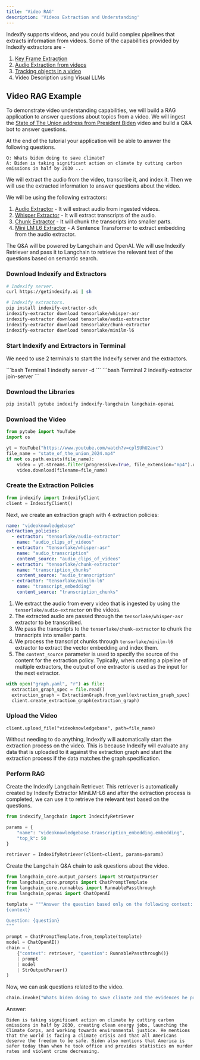 ```yaml
---
title: 'Video RAG'
description: 'Videos Extraction and Understanding'
---
```


Indexify supports videos, and you could build complex pipelines that extracts information from videos. Some of the capabilities provided by Indexify extractors are - 

1. [Key Frame Extraction](https://github.com/tensorlakeai/indexify-extractors/tree/main/video/keyframes)
2. [Audio Extraction from videos](https://github.com/tensorlakeai/indexify-extractors/tree/main/video/audio-extractor) 
3. [Tracking objects in a video](https://github.com/tensorlakeai/indexify-extractors/tree/main/video/tracking) 
4. Video Description using Visual LLMs

## Video RAG Example
To demonstrate video understanding capabilities, we will build a RAG application to answer questions about topics from a video. We will ingest the [State of The Union address from President Biden](https://www.youtube.com/watch?v=cplSUhU2avc) video and build a Q&A bot to answer questions.

At the end of the tutorial your application will be able to answer the following questions.

```text
Q: Whats biden doing to save climate?
A: Biden is taking significant action on climate by cutting carbon emissions in half by 2030 ...
```


We will extract the audio from the video, transcribe it, and index it. Then we will use the extracted information to answer questions about the video.

We will be using the following extractors:

1. [Audio Extractor](https://github.com/tensorlakeai/indexify-extractors/tree/main/video/audio-extractor) - It will extract audio from ingested videos.
2. [Whisper Extractor](https://github.com/tensorlakeai/indexify-extractors/tree/main/whisper-asr) - It will extract transcripts of the audio.
3. [Chunk Extractor](https://github.com/tensorlakeai/indexify-extractors/tree/main/text/chunking) - It will chunk the transcripts into smaller parts.
4. [Mini LM L6 Extractor](https://github.com/tensorlakeai/indexify-extractors/tree/main/embedding/minilm-l6) - A Sentence Transformer to extract embedding from the audio extractor.

The Q&A will be powered by Langchain and OpenAI. We will use Indexify Retriever and pass it to Langchain to retrieve the relevant text of the questions based on semantic search.

### Download Indexify and Extractors

```bash
# Indexify server.
curl https://getindexify.ai | sh

# Indexify extractors.
pip install indexify-extractor-sdk
indexify-extractor download tensorlake/whisper-asr
indexify-extractor download tensorlake/audio-extractor 
indexify-extractor download tensorlake/chunk-extractor 
indexify-extractor download tensorlake/minilm-l6
```

### Start Indexify and Extractors in Terminal

We need to use 2 terminals to start the Indexify server and the extractors.

<CodeGroup>
  ```bash Terminal 1
    indexify server -d
    ```
    ```bash Terminal 2
    indexify-extractor join-server
    ```
</CodeGroup>

### Download the Libraries

```bash
pip install pytube indexify indexify-langchain langchain-openai
```

### Download the Video

```python
from pytube import YouTube
import os

yt = YouTube("https://www.youtube.com/watch?v=cplSUhU2avc")
file_name = "state_of_the_union_2024.mp4"
if not os.path.exists(file_name):
    video = yt.streams.filter(progressive=True, file_extension="mp4").order_by("resolution").desc().first()
    video.download(filename=file_name)
```

### Create the Extraction Policies

```python
from indexify import IndexifyClient
client = IndexifyClient()
```

Next, we create an extraction graph with 4 extraction policies:

```yaml graph.yaml
name: "videoknowledgebase"
extraction_policies:
  - extractor: "tensorlake/audio-extractor"
    name: "audio_clips_of_videos"
  - extractor: "tensorlake/whisper-asr" 
    name: "audio_transcription"
    content_source: "audio_clips_of_videos"
  - extractor: "tensorlake/chunk-extractor"
    name: "transcription_chunks"
    content_source: "audio_transcription"
  - extractor: "tensorlake/minilm-l6" 
    name: "transcript_embedding"
    content_source: "transcription_chunks"
```

1. We extract the audio from every video that is ingested by using the `tensorlake/audio-extractor` on the videos.
2. The extracted audio are passed through the `tensorlake/whisper-asr` extractor to be transcribed.
3. We pass the transcripts to the `tensorlake/chunk-extractor` to chunk the transcripts into smaller parts.
4. We process the transcript chunks through `tensorlake/minilm-l6` extractor to extract the vector embedding and index them.
5. The `content_source` parameter is used to specify the source of the content for the extraction policy. Typically, when creating a pipeline of multiple extractors, the output of one extractor is used as the input for the next extractor.

```python
with open("graph.yaml", "r") as file:
  extraction_graph_spec = file.read()
  extraction_graph = ExtractionGraph.from_yaml(extraction_graph_spec)
  client.create_extraction_graph(extraction_graph)
```

### Upload the Video

```
client.upload_file("videoknowledgebase", path=file_name)
```

Without needing to do anything, Indexify will automatically start the extraction process on the video. This is because Indexify will evaluate any data that is uploaded to it against the extraction graph and start the extraction process if the data matches the graph specification.

### Perform RAG

Create the Indexify Langchain Retriever. This retriever is automatically created by Indexify Extractor MiniLM-L6 and after the extraction process is completed, we can use it to retrieve the relevant text based on the questions.

```python
from indexify_langchain import IndexifyRetriever

params = {
    "name": "videoknowledgebase.transcription_embedding.embedding",
    "top_k": 50
}

retriever = IndexifyRetriever(client=client, params=params)
```

Create the Langchain Q&A chain to ask questions about the video.

```python
from langchain_core.output_parsers import StrOutputParser
from langchain_core.prompts import ChatPromptTemplate
from langchain_core.runnables import RunnablePassthrough
from langchain_openai import ChatOpenAI
```

```python
template = """Answer the question based only on the following context:
{context}

Question: {question}
"""

prompt = ChatPromptTemplate.from_template(template)
model = ChatOpenAI()
chain = (
    {"context": retriever, "question": RunnablePassthrough()}
    | prompt
    | model
    | StrOutputParser()
)
```

Now, we can ask questions related to the video.

```python
chain.invoke("Whats biden doing to save climate and the evidences he provides?")
```

Answer:

```text
Biden is taking significant action on climate by cutting carbon emissions in half by 2030, creating clean energy jobs, launching the Climate Corps, and working towards environmental justice. He mentions that the world is facing a climate crisis and that all Americans deserve the freedom to be safe. Biden also mentions that America is safer today than when he took office and provides statistics on murder rates and violent crime decreasing.
```
